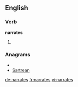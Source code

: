 ==English==

===Verb===
'''narrates'''

# {{third-person singular of|[[narrate]]}}

===Anagrams===
* {{alphagram|aaenrrst}}
* [[Sartrean#English|Sartrean]]

[[de:narrates]]
[[fr:narrates]]
[[vi:narrates]]
